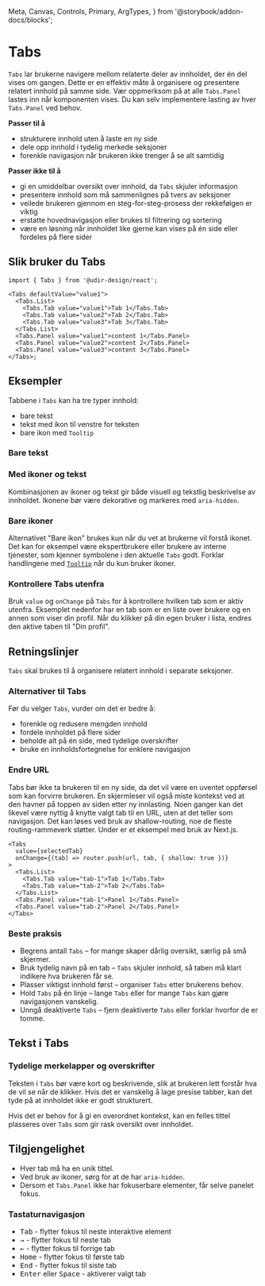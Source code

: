   Meta,
  Canvas,
  Controls,
  Primary,
  ArgTypes,
} from '@storybook/addon-docs/blocks';

<Meta of={TabsStories} />

# Tabs

`Tabs` lar brukerne navigere mellom relaterte deler av innholdet, der én del vises om gangen. Dette er en effektiv måte å organisere og presentere relatert innhold på samme side.
Vær oppmerksom på at alle `Tabs.Panel` lastes inn når komponenten vises. Du kan selv implementere lasting av hver `Tabs.Panel` ved behov.

**Passer til å**

- strukturere innhold uten å laste en ny side
- dele opp innhold i tydelig merkede seksjoner
- forenkle navigasjon når brukeren ikke trenger å se alt samtidig

**Passer ikke til å**

- gi en umiddelbar oversikt over innhold, da `Tabs` skjuler informasjon
- presentere innhold som må sammenlignes på tvers av seksjoner
- veilede brukeren gjennom en steg-for-steg-prosess der rekkefølgen er viktig
- erstatte hovednavigasjon eller brukes til filtrering og sortering
- være en løsning når innholdet like gjerne kan vises på én side eller fordeles på flere sider

## Slik bruker du Tabs

<Primary />
<Controls />

```tsx
import { Tabs } from '@udir-design/react';

<Tabs defaultValue="value1">
  <Tabs.List>
    <Tabs.Tab value="value1">Tab 1</Tabs.Tab>
    <Tabs.Tab value="value2">Tab 2</Tabs.Tab>
    <Tabs.Tab value="value3">Tab 3</Tabs.Tab>
  </Tabs.List>
  <Tabs.Panel value="value1">content 1</Tabs.Panel>
  <Tabs.Panel value="value2">content 2</Tabs.Panel>
  <Tabs.Panel value="value3">content 3</Tabs.Panel>
</Tabs>;
```

## Eksempler

Tabbene i `Tabs` kan ha tre typer innhold:

- bare tekst
- tekst med ikon til venstre for teksten
- bare ikon med `Tooltip`

### Bare tekst

<Canvas of={TabsStories.OnlyText} />

### Med ikoner og tekst

Kombinasjonen av ikoner og tekst gir både visuell og tekstlig beskrivelse av innholdet. Ikonene bør være dekorative og markeres med `aria-hidden`.

<Canvas of={TabsStories.IconsWithText} />

### Bare ikoner

Alternativet "Bare ikon" brukes kun når du vet at brukerne vil forstå ikonet. Det kan for eksempel være ekspertbrukere eller brukere av interne tjenester, som kjenner symbolene i den aktuelle `Tabs` godt. Forklar handlingene med [`Tooltip`](/docs/components-tooltip--docs) når du kun bruker ikoner.

<Canvas of={TabsStories.OnlyIcons} />

### Kontrollere Tabs utenfra

Bruk `value` og `onChange` på `Tabs` for å kontrollere hvilken tab som er aktiv utenfra. Eksemplet nedenfor har en tab som er en liste over brukere og en annen som viser din profil. Når du klikker på din egen bruker i lista, endres den aktive taben til "Din profil".

<Canvas of={TabsStories.Controlled} />

## Retningslinjer

`Tabs` skal brukes til å organisere relatert innhold i separate seksjoner.

### Alternativer til Tabs

Før du velger `Tabs`, vurder om det er bedre å:

- forenkle og redusere mengden innhold
- fordele innholdet på flere sider
- beholde alt på én side, med tydelige overskrifter
- bruke en innholdsfortegnelse for enklere navigasjon

### Endre URL

Tabs bør ikke ta brukeren til en ny side, da det vil være en uventet oppførsel som kan forvirre brukeren. En skjermleser vil også miste kontekst ved at den havner på toppen av siden etter ny innlasting.
Noen ganger kan det likevel være nyttig å knytte valgt tab til en URL, uten at det teller som navigasjon. Det kan løses ved bruk av shallow-routing, noe de fleste routing-rammeverk støtter. Under er et eksempel med bruk av Next.js.

```tsx
<Tabs
  value={selectedTab}
  onChange={(tab) => router.push(url, tab, { shallow: true })}
>
  <Tabs.List>
    <Tabs.Tab value="tab-1">Tab 1</Tabs.Tab>
    <Tabs.Tab value="tab-2">Tab 2</Tabs.Tab>
  </Tabs.List>
  <Tabs.Panel value="tab-1">Panel 1</Tabs.Panel>
  <Tabs.Panel value="tab-2">Panel 2</Tabs.Panel>
</Tabs>
```

### Beste praksis

- Begrens antall `Tabs` – for mange skaper dårlig oversikt, særlig på små skjermer.
- Bruk tydelig navn på en tab – `Tabs` skjuler innhold, så taben må klart indikere hva brukeren får se.
- Plasser viktigst innhold først – organiser `Tabs` etter brukerens behov.
- Hold `Tabs` på én linje – lange `Tabs` eller for mange `Tabs` kan gjøre navigasjonen vanskelig.
- Unngå deaktiverte `Tabs` – fjern deaktiverte `Tabs` eller forklar hvorfor de er tomme.

## Tekst i Tabs

### Tydelige merkelapper og overskrifter

Teksten i `Tabs` bør være kort og beskrivende, slik at brukeren lett forstår hva de vil se når de klikker. Hvis det er vanskelig å lage presise tabber, kan det tyde på at innholdet ikke er godt strukturert.

Hvis det er behov for å gi en overordnet kontekst, kan en felles tittel plasseres over `Tabs` som gir rask oversikt over innholdet.

## Tilgjengelighet

- Hver tab må ha en unik tittel.
- Ved bruk av ikoner, sørg for at de har `aria-hidden`.
- Dersom et `Tabs.Panel` ikke har fokuserbare elementer, får selve panelet fokus.

### Tastaturnavigasjon

- <kbd>Tab</kbd> - flytter fokus til neste interaktive element
- <kbd data-icon>→</kbd> - flytter fokus til neste tab
- <kbd data-icon>←</kbd> - flytter fokus til forrige tab
- <kbd>Home</kbd> - flytter fokus til første tab
- <kbd>End</kbd> - flytter fokus til siste tab
- <kbd>Enter</kbd> eller <kbd>Space</kbd> - aktiverer valgt tab
